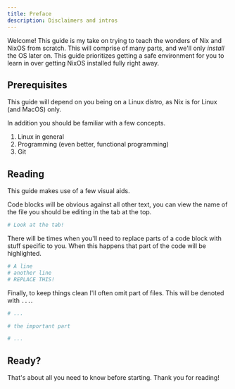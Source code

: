 ```yaml
---
title: Preface
description: Disclaimers and intros
---
```


Welcome! This guide is my take on trying to teach the wonders of Nix and NixOS from scratch.
This will comprise of many parts, and we'll only *install* the OS later on. This guide prioritizes getting a safe environment for you to learn in over getting NixOS installed fully right away.

## Prerequisites

This guide will depend on you being on a Linux distro, as Nix is for Linux (and MacOS) only.

In addition you should be familiar with a few concepts.

1. Linux in general
2. Programming (even better, functional programming)
3. Git

## Reading

This guide makes use of a few visual aids.

Code blocks will be obvious against all other text, you can view the name of the file you should be editing in the tab at the top.

```nix title="file.nix"
# Look at the tab!
```

There will be times when you'll need to replace parts of a code block with stuff specific to you. When this happens that part of the code will be highlighted.

```nix title="file.nix" "REPLACE THIS!"
# A line
# another line
# REPLACE THIS!
```

Finally, to keep things clean I'll often omit part of files. This will be denoted with `...`.

```nix title="file.nix"
# ...

# the important part

# ...
```

## Ready?

That's about all you need to know before starting. Thank you for reading!
